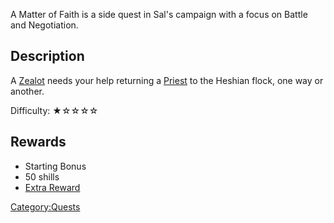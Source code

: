 A Matter of Faith is a side quest in Sal's campaign with a focus on Battle and Negotiation.

== Description ==
A [[Zealot]] needs your help returning a [[Priest]] to the Heshian flock, one way or another.

Difficulty: ★☆☆☆☆

== Rewards ==

* Starting Bonus
* 50 shills
*[[Quests|Extra Reward]]

[[Category:Quests]]
